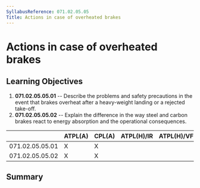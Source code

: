 ```yaml
---
SyllabusReference: 071.02.05.05
Title: Actions in case of overheated brakes
---
```


# Actions in case of overheated brakes

## Learning Objectives

1.  **071.02.05.05.01** -- Describe the problems and safety precautions in the
    event that brakes overheat after a heavy-weight landing or a rejected
    take-off.
2.  **071.02.05.05.02** -- Explain the difference in the way steel and carbon
    brakes react to energy absorption and the operational consequences.

|                 | ATPL(A) | CPL(A) | ATPL(H)/IR | ATPL(H)/VFR | CPL(H) | IR  | CBIR(A) |
| --------------- | ------- | ------ | ---------- | ----------- | ------ | --- | ------- |
| 071.02.05.05.01 | X       | X      |            |             |        |     |         |
| 071.02.05.05.02 | X       | X      |            |             |        |     |         |

## Summary
